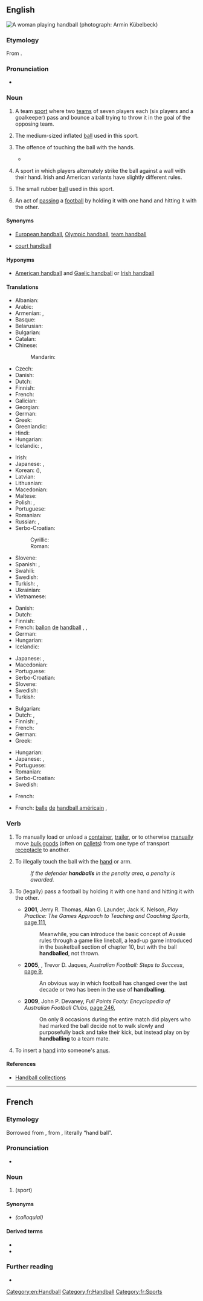 {{also|Handball|hand ball}}
==English==
[[File:Mara Friton Handball.jpg|right|thumb|A woman playing handball<br>(photograph: Armin Kübelbeck)]]
{{wikipedia}}

===Etymology===
From {{compound|hand|ball|lang=en}}.

===Pronunciation===
* {{audio|en-us-handball.ogg|Audio (US)|lang=en}}

===Noun===
{{en-noun|~}}

# {{lb|en|uncountable}} A team [[sport]] where two [[teams]] of seven players each (six players and a goalkeeper) pass and bounce a ball trying to throw it in the goal of the opposing team.
# {{lb|en|countable}} The medium-sized inflated [[ball]] used in this sport.
# {{lb|en|countable|soccer}} The offence of touching the ball with the hands.
#* {{quote-journal
|date=October 29, 2011
|author=Neil Johnston
|title=Norwich 3 - 3 Blackburn
|work=BBC Sport
|url=http://news.bbc.co.uk/sport2/hi/football/15413656.stm
|page=
|passage=It was a dramatic finish to an absorbing, fast-paced game but Blackburn will be deeply unhappy with referee Anthony Taylor as Nzonzi's '''handball''' was harsh.}}
# {{lb|en|uncountable|US|Ireland}} A sport in which players alternately strike the ball against a wall with their hand. Irish and American variants have slightly different rules.
# {{lb|en|countable|US}} The small rubber [[ball]] used in this sport.
# {{lb|en|countable|Australian Rules Football}} An act of [[passing]] a [[football]] by holding it with one hand and hitting it with the other.

====Synonyms====
* {{sense|team sport involving throwing a ball into a goal}} [[European handball]], [[Olympic handball]], [[team handball]]
* {{sense|sport involving bouncing a ball off a wall}} [[court handball]]

====Hyponyms====
* {{sense|court handball}} [[American handball]] and [[Gaelic handball]] or [[Irish handball]]

====Translations====
{{trans-top|team sport}}
* Albanian: {{t+|sq|hendboll|m}}
* Arabic: {{t|ar|كُرَة يَد|f|tr=kurat yad}}
* Armenian: {{t|hy|հանդբոլ}}, {{t+|hy|ձեռնագնդակ}}
* Basque: {{t|eu|eskubaloi}}
* Belarusian: {{t|be|гандбол|m|tr=handból|sc=Cyrl}}
* Bulgarian: {{t+|bg|хандбал|m|tr=handbal|sc=Cyrl}}
* Catalan: {{t+|ca|handbol|m}}
* Chinese:
*: Mandarin: {{t+|cmn|手球|tr=shǒuqiú|sc=Hani}}
* Czech: {{t+|cs|házená|f}}
* Danish: {{t+|da|håndbold}}
* Dutch: {{t+|nl|handbal|n}}
* Finnish: {{t+|fi|käsipallo}}
* French: {{t+|fr|handball|m}}
* Galician: {{t|gl|balonmán|m}}
* Georgian: {{t|ka|ხელბურთი}}
* German: {{t+|de|Handball|m}}
* Greek: {{t+|el|χειροσφαίριση|f}}
* Greenlandic: {{t|kl|håndboldi}}
* Hindi: {{t|hi|हेन्डबोल|tr=hēnḍbōl|sc=Deva}}
* Hungarian: {{t+|hu|kézilabda}}
* Icelandic: {{t+|is|handbolti|m}}, {{t+|is|handknattleikur|m}}
{{trans-mid}}
* Irish: {{t+|ga|láimhe|m}}
* Japanese: {{t+|ja|ハンドボール|tr=handobōru|sc=Jpan}}, {{t+|ja|送球|tr=そうきゅう, sōkyū|sc=Jpan}}
* Korean: {{t+|ko|송구}} ({{t|ko|送球}}), {{t+|ko|핸드볼}}
* Latvian: {{t|lv|rokasbumba|f}}
* Lithuanian: {{t|lt|rankinis|m}}
* Macedonian: {{t|mk|ракомет|m|tr=rákomet}}
* Maltese: {{t|mt|ħendbol}}
* Polish: {{t+|pl|piłka ręczna|f}}, {{t+|pl|szczypiorniak|m}}
* Portuguese: {{t+|pt|andebol}}
* Romanian: {{t+|ro|handbal|n}}
* Russian: {{t+|ru|гандбо́л|m}}, {{t+|ru|ручно́й мяч|m}}
* Serbo-Croatian:
*: Cyrillic: {{t|sh|рукомет|m}}
*: Roman: {{t+|sh|rukomet|m}}
* Slovene: {{t+|sl|rokomet|m}}
* Spanish: {{t|es|balonmano|m}}, {{t+|es|handball}}
* Swahili: {{t+|sw|mpira}}
* Swedish: {{t+|sv|handboll|c}}
* Turkish: {{t+|tr|hentbol}}, {{t+|tr|el topu}}
* Ukrainian: {{t|uk|гандбол|m|tr=handból|sc=Cyrl}}
* Vietnamese: {{t|vi|banh để liệng}}
{{trans-bottom}}

{{trans-top|ball in team sport}}
* Danish: {{t+|da|håndbold|c}}
* Dutch: {{t+|nl|handbal|m}}
* Finnish: {{t+|fi|käsipallo}}
* French: [[ballon]] [[de]] [[handball]] {{g|m}}, {{t+|fr|ballon|m}}, {{t+|fr|balle|f}}
* German: {{t+|de|Handball|m}}
* Hungarian: {{t+|hu|kézilabda}}
* Icelandic: {{t+|is|handbolti|m}}
{{trans-mid}}
* Japanese: {{t+|ja|ハンドボール|tr=handobōru}}, {{t+|ja|送球|tr=そうきゅう, sōkyū}}
* Macedonian: {{t|mk|ракометна топка|f|tr=rakométna tópka}}
* Portuguese: {{t|pt|[[bola]] [[de]] [[andebol]]|f}}
* Serbo-Croatian: {{t|sh|rukometna lopta|f}}
* Slovene: {{t|sl|rokometna žoga|f}}
* Swedish: {{t+|sv|handboll|c}}
* Turkish: {{t|tr|hentbol topu}}
{{trans-bottom}}

{{trans-top|football offence}}
* Bulgarian: {{t|bg|игра с ръка|f}}
* Dutch: {{t+|nl|hands|n}}, {{t|nl|handsbal|m}}
* Finnish: {{t|fi|käsikosketus}}, {{t+|fi|käsi}}
* French: {{t+|fr|main|f}}
* German: {{t+|de|Handspiel|n}}
* Greek: {{t+|el|χέρι|n}}
{{trans-mid}}
* Hungarian: {{t+|hu|kezezés}}
* Japanese: {{t+|ja|ハンド|tr=hando}}, {{t|ja|ハンドリング|tr=handoringu}}
* Portuguese: {{t+|pt|toque|m}}
* Romanian: {{t+|ro|henț|n}}
* Serbo-Croatian: {{t|sh|igranje rukom|n}}
* Swedish: {{t+|sv|hands|c}}
{{trans-bottom}}

{{trans-top|American: sport}}
* French: {{t|fr|handball américain|m}}
{{trans-mid}}
{{trans-bottom}}

{{trans-top|American: ball}}
* French: [[balle]] [[de]] [[handball américain]] {{g|f}}, {{t+|fr|balle|f}}
{{trans-mid}}
{{trans-bottom}}

===Verb===
{{en-verb}}

# To manually load or unload a [[container]], [[trailer]], or to otherwise [[manually]] move [[bulk goods]] (often on [[pallets]]) from one type of transport [[receptacle]] to another.
# {{lb|en|soccer}} To illegally touch the ball with the [[hand]] or arm.
#: ''If the defender '''handballs''' in the penalty area, a penalty is awarded.''
# {{lb|en|Australian Rules Football}} To (legally) pass a football by holding it with one hand and hitting it with the other.
#* '''2001''', Jerry R. Thomas, Alan G. Launder, Jack K. Nelson, ''Play Practice: The Games Approach to Teaching and Coaching Sports'', [http://books.google.com.au/books?id=g1T3SFR6cU8C&pg=PA111&dq=%22handballed%22|%22handballing%22+australian+OR+rules+OR+afl+-intitle:%22%22+-inauthor:%22%22&hl=en&sa=X&ei=kcd1T_jHGcWiiAfCocnuDg&redir_esc=y#v=onepage&q=%22handballed%22|%22handballing%22%20australian%20OR%20rules%20OR%20afl%20-intitle%3A%22%22%20-inauthor%3A%22%22&f=false page 111],
#*: Meanwhile, you can introduce the basic concept of Aussie rules through a game like lineball, a lead-up game introduced in the basketball section of chapter 10, but with the ball '''handballed''', not thrown.
#* '''2005''', {{w|Andrew McLeod}}, Trevor D. Jaques, ''Australian Football: Steps to Success'', [http://books.google.com.au/books?id=av8cdbCw2G8C&pg=PA9&dq=%22handballed%22|%22handballing%22+australian+OR+rules+OR+afl+-intitle:%22%22+-inauthor:%22%22&hl=en&sa=X&ei=kcd1T_jHGcWiiAfCocnuDg&redir_esc=y#v=onepage&q=%22handballed%22|%22handballing%22%20australian%20OR%20rules%20OR%20afl%20-intitle%3A%22%22%20-inauthor%3A%22%22&f=false page 9],
#*: An obvious way in which football has changed over the last decade or two has been in the use of '''handballing'''.
#* '''2009''', John P. Devaney, ''Full Points Footy: Encyclopedia of Australian Football Clubs'', [http://books.google.com.au/books?id=bhgR0V0C4dYC&pg=PA246&dq=%22handballed%22|%22handballing%22+australian+OR+rules+OR+afl+-intitle:%22%22+-inauthor:%22%22&hl=en&sa=X&ei=2st1T9PQEI2TiAfBron0Dg&redir_esc=y#v=onepage&q&f=false page 246],
#*: On only 8 occasions during the entire match did players who had marked the ball decide not to walk slowly and purposefully back and take their kick, but instead play on by '''handballing''' to a team mate.
# {{lb|en|sexuality|slang}} To insert a [[hand]] into someone's [[anus]].

====References====
* [http://www.woodsiderecycling.co.uk/cardboard_recycling/handball_collections/ Handball collections]

[[Category:en:Handball]]

----

==French==

===Etymology===
Borrowed from {{bor|fr|de|Handball||handball|notext=1}}, from {{compound|de|Hand|Ball|t1=hand|t2=ball|nocat=1}}, literally “hand ball”.

===Pronunciation===
* {{fr-IPA|andeball}}

===Noun===
{{fr-noun|m}}

# {{l|en|handball}} (sport)

====Synonyms====
* {{l|fr|hand}} ''(colloquial)''

====Derived terms====
* {{l|fr|handballeur}}
* {{l|fr|handballeuse}}

===Further reading===
* {{R:TLFi}}

[[Category:fr:Handball]]
[[Category:fr:Sports]]